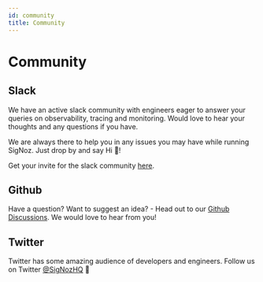 ```yaml
---
id: community
title: Community
---
```

# Community

## Slack

We have an active slack community with engineers eager to answer your queries on observability, tracing and monitoring. Would love to hear your thoughts and any questions if you have.

We are always there to help you in any issues you may have while running SigNoz. Just drop by and say Hi 👋!

Get your invite for the slack community [here](https://join.slack.com/t/signoz-community/shared_invite/zt-lrjknbbp-J_mI13rlw8pGF4EWBnorJA).

## Github

Have a question? Want to suggest an idea? - Head out to our [Github Discussions](https://github.com/SigNoz/signoz/discussions).
We would love to hear from you!

## Twitter

Twitter has some amazing audience of developers and engineers. Follow us on Twitter
[@SigNozHQ](https://twitter.com/SigNozHQ) 🐥
